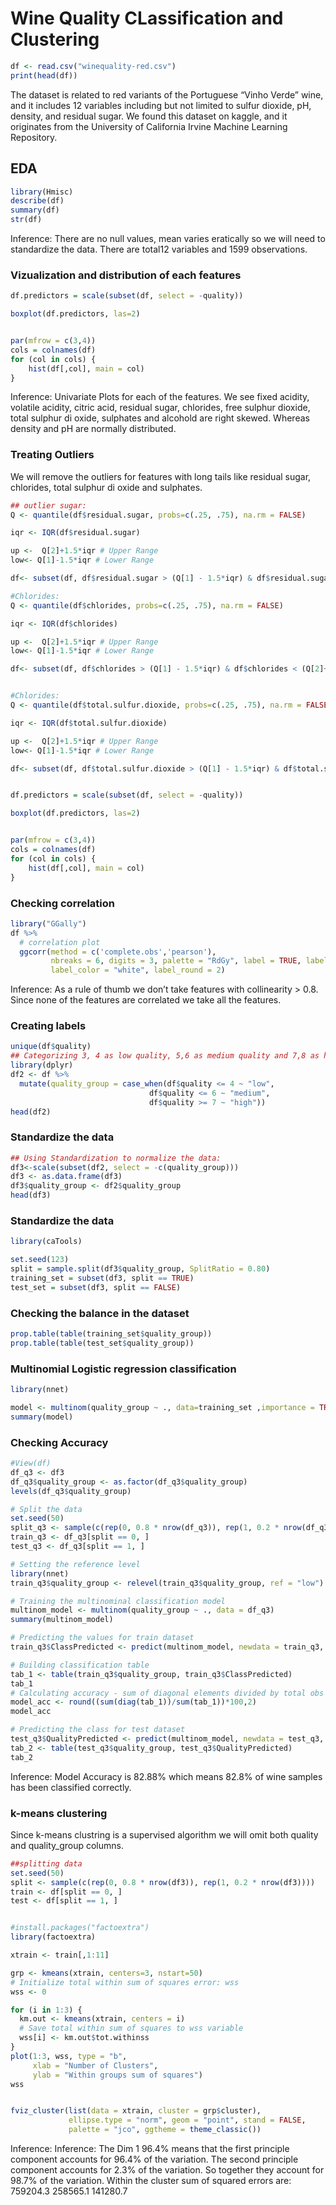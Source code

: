 
# Wine Quality CLassification and Clustering

```{r}
df <- read.csv("winequality-red.csv")
print(head(df))

```
The dataset is related to red variants of the Portuguese "Vinho Verde" wine, and it includes 12 variables including but not limited to sulfur dioxide, pH, density, and residual sugar. We found this dataset on kaggle, and it originates from the University of California Irvine Machine Learning Repository.  

## EDA

```{r}

library(Hmisc)
describe(df)
summary(df)
str(df)


```
Inference: There are no null values, mean varies eratically so we will need to standardize the data. There are total12 variables and 1599 observations.

### Vizualization and distribution of each features
```{r}
df.predictors = scale(subset(df, select = -quality))

boxplot(df.predictors, las=2)


par(mfrow = c(3,4))
cols = colnames(df)
for (col in cols) {
    hist(df[,col], main = col)
}

```
Inference: Univariate Plots for each of the features. We see fixed acidity, volatile acidity, citric acid, residual sugar, chlorides, free sulphur dioxide, total sulphur di oxide, sulphates and alcohold are right skewed. Whereas density and pH are normally distributed.  


### Treating Outliers

We will remove the outliers for features with long tails like residual sugar, chlorides, total sulphur di oxide and sulphates. 
```{r}
## outlier sugar:
Q <- quantile(df$residual.sugar, probs=c(.25, .75), na.rm = FALSE)

iqr <- IQR(df$residual.sugar)

up <-  Q[2]+1.5*iqr # Upper Range  
low<- Q[1]-1.5*iqr # Lower Range

df<- subset(df, df$residual.sugar > (Q[1] - 1.5*iqr) & df$residual.sugar < (Q[2]+1.5*iqr))

#Chlorides:
Q <- quantile(df$chlorides, probs=c(.25, .75), na.rm = FALSE)

iqr <- IQR(df$chlorides)

up <-  Q[2]+1.5*iqr # Upper Range  
low<- Q[1]-1.5*iqr # Lower Range

df<- subset(df, df$chlorides > (Q[1] - 1.5*iqr) & df$chlorides < (Q[2]+1.5*iqr))


#Chlorides:
Q <- quantile(df$total.sulfur.dioxide, probs=c(.25, .75), na.rm = FALSE)

iqr <- IQR(df$total.sulfur.dioxide)

up <-  Q[2]+1.5*iqr # Upper Range  
low<- Q[1]-1.5*iqr # Lower Range

df<- subset(df, df$total.sulfur.dioxide > (Q[1] - 1.5*iqr) & df$total.sulfur.dioxide < (Q[2]+1.5*iqr))


df.predictors = scale(subset(df, select = -quality))

boxplot(df.predictors, las=2)


par(mfrow = c(3,4))
cols = colnames(df)
for (col in cols) {
    hist(df[,col], main = col)
}


```

### Checking correlation
```{r}
library("GGally")
df %>% 
  # correlation plot 
  ggcorr(method = c('complete.obs','pearson'), 
         nbreaks = 6, digits = 3, palette = "RdGy", label = TRUE, label_size = 3, 
         label_color = "white", label_round = 2)
```

Inference: As a rule of thumb we don't take features with collinearity > 0.8. Since none of the features are correlated we take all the features.



### Creating labels
```{r}
unique(df$quality)
## Categorizing 3, 4 as low quality, 5,6 as medium quality and 7,8 as high quality
library(dplyr)
df2 <- df %>% 
  mutate(quality_group = case_when(df$quality <= 4 ~ "low", 
                               df$quality <= 6 ~ "medium",
                               df$quality >= 7 ~ "high"))
head(df2)

```

### Standardize the data
```{r}
## Using Standardization to normalize the data:
df3<-scale(subset(df2, select = -c(quality_group)))
df3 <- as.data.frame(df3)
df3$quality_group <- df2$quality_group
head(df3)
```

### Standardize the data
```{r}
library(caTools)

set.seed(123)
split = sample.split(df3$quality_group, SplitRatio = 0.80)
training_set = subset(df3, split == TRUE)
test_set = subset(df3, split == FALSE)
```
### Checking the balance in the dataset
```{r}
prop.table(table(training_set$quality_group))
prop.table(table(test_set$quality_group))
```



### Multinomial Logistic regression classification
```{r}
library(nnet)

model <- multinom(quality_group ~ ., data=training_set ,importance = TRUE)
summary(model)
```

### Checking Accuracy
```{r}
#View(df)
df_q3 <- df3
df_q3$quality_group <- as.factor(df_q3$quality_group)
levels(df_q3$quality_group)

# Split the data
set.seed(50)
split_q3 <- sample(c(rep(0, 0.8 * nrow(df_q3)), rep(1, 0.2 * nrow(df_q3))))
train_q3 <- df_q3[split == 0, ]
test_q3 <- df_q3[split == 1, ]

# Setting the reference level
library(nnet)
train_q3$quality_group <- relevel(train_q3$quality_group, ref = "low")

# Training the multinominal classification model
multinom_model <- multinom(quality_group ~ ., data = df_q3)
summary(multinom_model)

# Predicting the values for train dataset
train_q3$ClassPredicted <- predict(multinom_model, newdata = train_q3, "class")

# Building classification table
tab_1 <- table(train_q3$quality_group, train_q3$ClassPredicted)
tab_1
# Calculating accuracy - sum of diagonal elements divided by total obs
model_acc <- round((sum(diag(tab_1))/sum(tab_1))*100,2)
model_acc

# Predicting the class for test dataset
test_q3$QualityPredicted <- predict(multinom_model, newdata = test_q3, "class")
tab_2 <- table(test_q3$quality_group, test_q3$QualityPredicted)
tab_2

```

Inference: Model Accuracy is 82.88% which means 82.8% of wine samples has been classified correctly.



### k-means clustering

Since k-means clustring is a supervised algorithm we will omit both quality and quality_group columns.
```{r}
##splitting data
set.seed(50)
split <- sample(c(rep(0, 0.8 * nrow(df3)), rep(1, 0.2 * nrow(df3))))
train <- df[split == 0, ]
test <- df[split == 1, ]


#install.packages("factoextra")
library(factoextra)

xtrain <- train[,1:11]

grp <- kmeans(xtrain, centers=3, nstart=50)
# Initialize total within sum of squares error: wss
wss <- 0

for (i in 1:3) {
  km.out <- kmeans(xtrain, centers = i)
  # Save total within sum of squares to wss variable
  wss[i] <- km.out$tot.withinss
}
plot(1:3, wss, type = "b", 
     xlab = "Number of Clusters", 
     ylab = "Within groups sum of squares")
wss


fviz_cluster(list(data = xtrain, cluster = grp$cluster),
             ellipse.type = "norm", geom = "point", stand = FALSE,
             palette = "jco", ggtheme = theme_classic())

```

Inference: Inference: The Dim 1 96.4% means that the first principle component accounts for 96.4% of the variation. The second principle component accounts for 2.3% of the variation. So together they account for 98.7% of the variation. Within the cluster sum of squared errors are: 759204.3 258565.1 141280.7
